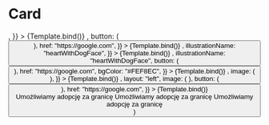 

<Meta title="Recipies/Card" component={Card} />

# Card

<Canvas>
  <Story
    name="Overview simple"
    args={{
      title: <Title text="Porozmawiaj" />,
    }}
  >
    {Template.bind()}
  </Story>
  <Story
    name="Overview simple with button"
    args={{
      title: <Title text="Porozmawiaj" />,
      button: (
        <Button
          text="Button"
          variant="text"
          color="primary"
          iconStart="arrowDown"
        />
      ),
      href: "https://google.com",
    }}
  >
    {Template.bind()}
  </Story>
  <Story
    name="Overview with illustration"
    args={{
      title: <Title text="Porozmawiaj" />,
      illustrationName: "heartWithDogFace",
    }}
  >
    {Template.bind()}
  </Story>
  <Story
    name="Overview with illustration and button"
    args={{
      title: <Title text="Porozmawiaj" />,
      illustrationName: "heartWithDogFace",
      button: (
        <Button
          text="Wejdź"
          variant="border"
          color="primary"
          iconEnd="arrowDown"
        />
      ),
      href: "https://google.com",
      bgColor: "#FEF8EC",
    }}
  >
    {Template.bind()}
  </Story>
  <Story
    name="Overview with image"
    args={{
      title: <Title text="Porozmawiaj" iconEnd="dog" badge="Szczeniak" />,
      image: (
        <Styled.Image
          src="https://images.pexels.com/photos/551628/pexels-photo-551628.jpeg?auto=compress&cs=tinysrgb&w=1260&h=750&dpr=1 "
          alt="dog"
        />
      ),
    }}
  >
    {Template.bind()}
  </Story>
  <Story
    name="Overview with image and button"
    args={{
      title: <Title text="Porozmawiaj" iconEnd="cat" badge="Kot" />,
      layout: "left",
      image: (
        <Styled.Image
          src="https://images.pexels.com/photos/551628/pexels-photo-551628.jpeg?auto=compress&cs=tinysrgb&w=1260&h=750&dpr=1 "
          alt="dog"
        />
      ),
      button: (
        <Button
          text="Wejdź"
          variant="fill"
          color="white"
          iconEnd="chevronRight"
        />
      ),
      href: "https://google.com",
    }}
  >
    {Template.bind()}
  </Story>
</Canvas>

<ArgsTable />

  <div
    style={{
      width: "50%",
    }}
  >
    <Card {...args}>
      <List gap={8}>
        <ListItem>Umożliwiamy adopcję za granicę</ListItem>
        <ListItem variant="gray">Umożliwiamy adopcję za granicę</ListItem>
        <ListItem>Umożliwiamy adopcję za granicę</ListItem>
      </List>
    </Card>
  </div>
)
